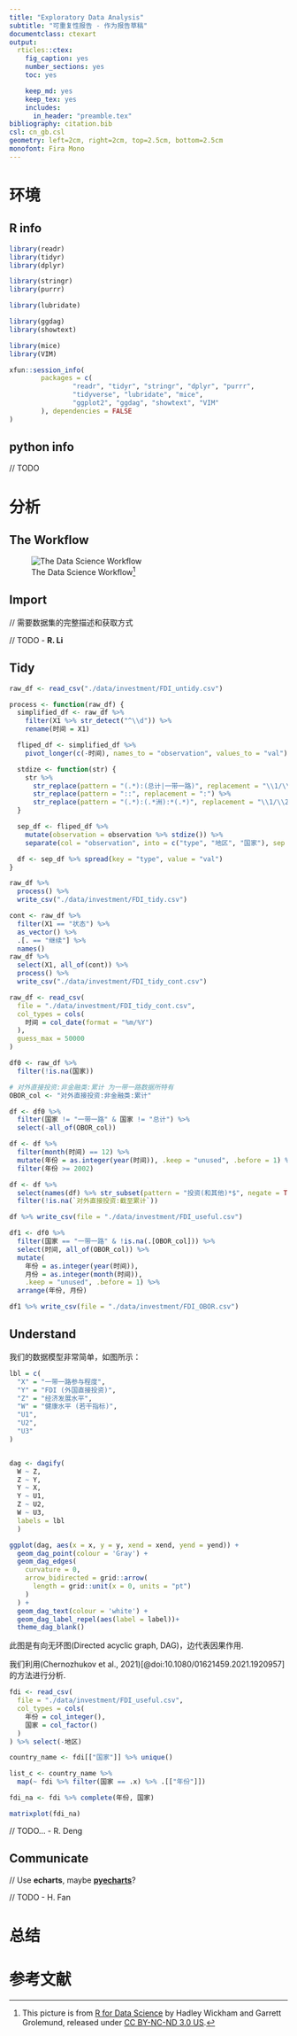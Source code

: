 ```yaml
---
title: "Exploratory Data Analysis"
subtitle: "可重复性报告 - 作为报告草稿"
documentclass: ctexart
output:
  rticles::ctex:
    fig_caption: yes
    number_sections: yes
    toc: yes

    keep_md: yes
    keep_tex: yes
    includes:
      in_header: "preamble.tex"
bibliography: citation.bib
csl: cn_gb.csl
geometry: left=2cm, right=2cm, top=2.5cm, bottom=2.5cm
monofont: Fira Mono
---
```


# 环境

## R info
```r
library(readr)
library(tidyr)
library(dplyr)

library(stringr)
library(purrr)

library(lubridate)

library(ggdag)
library(showtext)

library(mice)
library(VIM)
```

```r
xfun::session_info(
        packages = c(
                "readr", "tidyr", "stringr", "dplyr", "purrr",
                "tidyverse", "lubridate", "mice",
                "ggplot2", "ggdag", "showtext", "VIM"
        ), dependencies = FALSE
)
```

## python info

// TODO

# 分析

## The Workflow

![The Data Science Workflow[^1]](workflow.png)

[^1]: This picture is from [R for Data Science](https://r4ds.had.co.nz/introduction.html) by Hadley Wickham and Garrett Grolemund, released under [CC BY-NC-ND 3.0 US](http://creativecommons.org/licenses/by-nc-nd/3.0/us/).

## Import

// 需要数据集的完整描述和获取方式

// TODO - **R. Li**

## Tidy

```r
raw_df <- read_csv("./data/investment/FDI_untidy.csv")

process <- function(raw_df) {
  simplified_df <- raw_df %>%
    filter(X1 %>% str_detect("^\\d")) %>%
    rename(时间 = X1)

  fliped_df <- simplified_df %>%
    pivot_longer(c(-时间), names_to = "observation", values_to = "val")

  stdize <- function(str) {
    str %>%
      str_replace(pattern = "(.*):(总计|一带一路)", replacement = "\\1/\\2/\\2") %>%
      str_replace(pattern = "::", replacement = ":") %>%
      str_replace(pattern = "(.*):(.*洲):*(.*)", replacement = "\\1/\\2/\\3")
  }

  sep_df <- fliped_df %>%
    mutate(observation = observation %>% stdize()) %>%
    separate(col = "observation", into = c("type", "地区", "国家"), sep = "/")

  df <- sep_df %>% spread(key = "type", value = "val")
}

raw_df %>%
  process() %>%
  write_csv("./data/investment/FDI_tidy.csv")

cont <- raw_df %>%
  filter(X1 == "状态") %>%
  as_vector() %>%
  .[. == "继续"] %>%
  names()
raw_df %>%
  select(X1, all_of(cont)) %>%
  process() %>%
  write_csv("./data/investment/FDI_tidy_cont.csv")
```

```r
raw_df <- read_csv(
  file = "./data/investment/FDI_tidy_cont.csv",
  col_types = cols(
    时间 = col_date(format = "%m/%Y")
  ),
  guess_max = 50000
)

df0 <- raw_df %>%
  filter(!is.na(国家))

# 对外直接投资:非金融类:累计 为一带一路数据所特有
OBOR_col <- "对外直接投资:非金融类:累计"

df <- df0 %>%
  filter(国家 != "一带一路" & 国家 != "总计") %>%
  select(-all_of(OBOR_col))

df <- df %>%
  filter(month(时间) == 12) %>%
  mutate(年份 = as.integer(year(时间)), .keep = "unused", .before = 1) %>%
  filter(年份 >= 2002)

df <- df %>%
  select(names(df) %>% str_subset(pattern = "投资(和其他)*$", negate = TRUE)) %>%
  filter(!is.na(`对外直接投资:截至累计`))

df %>% write_csv(file = "./data/investment/FDI_useful.csv")

df1 <- df0 %>%
  filter(国家 == "一带一路" & !is.na(.[OBOR_col])) %>%
  select(时间, all_of(OBOR_col)) %>%
  mutate(
    年份 = as.integer(year(时间)),
    月份 = as.integer(month(时间)),
    .keep = "unused", .before = 1) %>%
  arrange(年份, 月份)

df1 %>% write_csv(file = "./data/investment/FDI_OBOR.csv")
```

## Understand

我们的数据模型非常简单，如图所示：

```r
lbl = c(
  "X" = "一带一路参与程度",
  "Y" = "FDI (外国直接投资)",
  "Z" = "经济发展水平",
  "W" = "健康水平 (若干指标)",
  "U1",
  "U2",
  "U3"
)


dag <- dagify(
  W ~ Z,
  Z ~ Y,
  Y ~ X,
  Y ~ U1,
  Z ~ U2,
  W ~ U3,
  labels = lbl
  )

ggplot(dag, aes(x = x, y = y, xend = xend, yend = yend)) +
  geom_dag_point(colour = 'Gray') +
  geom_dag_edges(
    curvature = 0,
    arrow_bidirected = grid::arrow(
      length = grid::unit(x = 0, units = "pt")
    )
  ) +
  geom_dag_text(colour = 'white') +
  geom_dag_label_repel(aes(label = label))+
  theme_dag_blank()
```

此图是有向无环图(Directed acyclic graph, DAG)，边代表因果作用.

我们利用(Chernozhukov et al., 2021)[@doi:10.1080/01621459.2021.1920957]的方法进行分析.

```r
fdi <- read_csv(
  file = "./data/investment/FDI_useful.csv",
  col_types = cols(
    年份 = col_integer(),
    国家 = col_factor()
  )
) %>% select(-地区)

country_name <- fdi[["国家"]] %>% unique()

list_c <- country_name %>%
  map(~ fdi %>% filter(国家 == .x) %>% .[["年份"]])

fdi_na <- fdi %>% complete(年份, 国家)

matrixplot(fdi_na)
```

// TODO... - R. Deng


## Communicate

// Use **echarts**, maybe [**pyecharts**](https://github.com/pyecharts)?

// TODO - H. Fan

# 总结

# 参考文献

